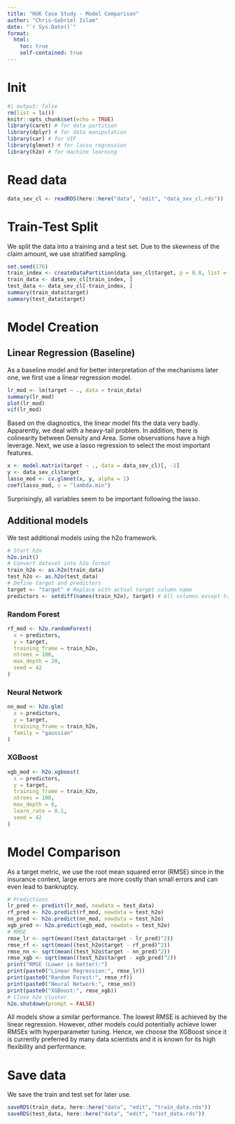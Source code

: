 ```yaml
---
title: "HUK Case Study - Model Comparison"
author: "Chris-Gabriel Islam"
date: "`r Sys.Date()`"
format:
  html:
    toc: true
    self-contained: true
---
```


# Init

```r
#| output: false
rm(list = ls())
knitr::opts_chunk$set(echo = TRUE)
library(caret) # for data partition
library(dplyr) # for data manipulation
library(car) # for VIF
library(glmnet) # for lasso regression
library(h2o) # for machine learning
```

# Read data

```r
data_sev_cl <- readRDS(here::here("data", "edit", "data_sev_cl.rds"))
```

# Train-Test Split

We split the data into a training and a test set. Due to the skewness of the claim amount, we use stratified sampling.

```r
set.seed(176)
train_index <- createDataPartition(data_sev_cl$target, p = 0.8, list = FALSE)
train_data <- data_sev_cl[train_index, ]
test_data <- data_sev_cl[-train_index, ]
summary(train_data$target)
summary(test_data$target)
```

# Model Creation


## Linear Regression (Baseline)

As a baseline model and for better interpretation of the mechanisms later one, we first use a linear regression model.

```r
lr_mod <- lm(target ~ ., data = train_data)
summary(lr_mod)
plot(lr_mod)
vif(lr_mod)
```

Based on the diagnostics, the linear model fits the data very badly. Apparently, we deal with a heavy-tail problem. In addition, there is colinearity between Density and Area. Some observations have a high leverage. Next, we use a lasso regression to select the most important features.

```r
x <- model.matrix(target ~ ., data = data_sev_cl)[, -1]
y <- data_sev_cl$target
lasso_mod <- cv.glmnet(x, y, alpha = 1)
coef(lasso_mod, s = "lambda.min")
```

Surprisingly, all variables seem to be important following the lasso.

## Additional models

We test additional models using the h2o framework.

```r
# Start h2o
h2o.init()
# Convert dataset into h2o format
train_h2o <- as.h2o(train_data)
test_h2o <- as.h2o(test_data)
# Define target and predictors
target <- "target" # Replace with actual target column name
predictors <- setdiff(names(train_h2o), target) # All columns except target
```

### Random Forest

```r
rf_mod <- h2o.randomForest(
  x = predictors,
  y = target,
  training_frame = train_h2o,
  ntrees = 100,
  max_depth = 20,
  seed = 42
)
```

### Neural Network

```r
nn_mod <- h2o.glm(
  x = predictors,
  y = target,
  training_frame = train_h2o,
  family = "gaussian"
)
```

### XGBoost

```r
xgb_mod <- h2o.xgboost(
  x = predictors,
  y = target,
  training_frame = train_h2o,
  ntrees = 100,
  max_depth = 6,
  learn_rate = 0.1,
  seed = 42
)
```

# Model Comparison

As a target metric, we use the root mean squared error (RMSE) since in the insurance context, large errors are more costly than small errors and can even lead to bankruptcy.

```r
# Predictions
lr_pred <- predict(lr_mod, newdata = test_data)
rf_pred <- h2o.predict(rf_mod, newdata = test_h2o)
nn_pred <- h2o.predict(nn_mod, newdata = test_h2o)
xgb_pred <- h2o.predict(xgb_mod, newdata = test_h2o)
# RMSE
rmse_lr <- sqrt(mean((test_data$target - lr_pred)^2))
rmse_rf <- sqrt(mean((test_h2o$target - rf_pred)^2))
rmse_nn <- sqrt(mean((test_h2o$target - nn_pred)^2))
rmse_xgb <- sqrt(mean((test_h2o$target - xgb_pred)^2))
print("RMSE (Lower is better):")
print(paste0("Linear Regression:", rmse_lr))
print(paste0("Random Forest:", rmse_rf))
print(paste0("Neural Network:", rmse_nn))
print(paste0("XGBoost:", rmse_xgb))
# Close h2o cluster
h2o.shutdown(prompt = FALSE)
```

All models show a similar performance. The lowest RMSE is achieved by the linear regression. However, other models could potentially achieve lower RMSEs with hyperparameter tuning. Hence, we choose the XGBoost since it is currently preferred by many data scientists and it is known for its high flexibility and performance.

# Save data

We save the train and test set for later use.

```r
saveRDS(train_data, here::here("data", "edit", "train_data.rds"))
saveRDS(test_data, here::here("data", "edit", "test_data.rds"))
```
